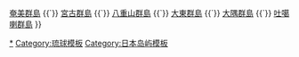 {{Navbox
|name = 奄美群岛
|title = [[奄美群島]]
|titlestyle = background-color:#6fc
|groupstyle = background-color:#cee
|group1 = [[島嶼]]
|list1  = {{Navbox |child
  |groupstyle = width:6em
  |liststyle = width:auto
  |group1 = 有人島
  |list1 = [[喜界島]] &#124; [[奄美大島]] &#124; [[加計呂麻島]] &#124; [[與路島]] &#124; [[請島]] &#124; [[德之島]] &#124; [[沖永良部島]] &#124; [[與論島]]
  |group2 = [[無人島]]
  |list2 = [[枝手久島]] &#124; [[江仁屋離島]] &#124; [[夕離]] &#124; [[須子茂離]] &#124; [[與路島]] &#124; [[木山島]] &#124; {{link-ja|薩頓岩|サンドン岩}}
  }}

|group2 = [[日本行政区划|行政區劃]]
|list2 = [[奄美市]] &#124; [[大島郡 (鹿兒島縣)|大島郡]]
|group3 = 相关条目
|list3 = {{link-ja|奄美群岛历史|奄美群島の歴史}} &#124; {{link-ja|奄美人名|奄美群島の名字}} &#124; [[奄美語]] &#124; [[北奄美大島語]] &#124; [[南奄美大島語]] &#124; [[德之島語]] &#124; [[喜界語]] &#124; [[國頭語]] &#124; [[沖永良部語]]&#124; [[與論語]]

|below = [[Template:沖繩群島|沖繩群島]] {{`}}[[Template:奄美群島|奄美群島]] {{`}} [[Template:宮古群島|宮古群島]] {{`}} [[Template:八重山群島|八重山群島]] {{`}} [[Template:大東群島|大東群島]] {{`}} [[Template:大隅群島|大隅群島]] {{`}} [[Template:吐噶喇群島|吐噶喇群島]]
}}<noinclude>

[[Category:奄美群島|*]]
[[Category:琉球模板]]
[[Category:日本岛屿模板]]
</noinclude>